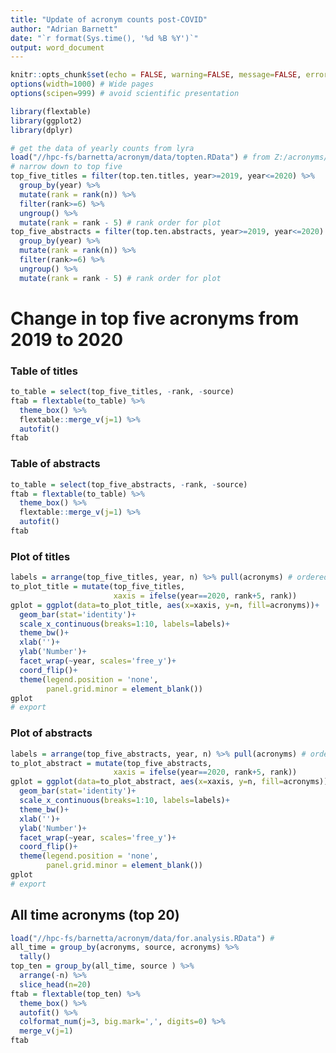 ---
title: "Update of acronym counts post-COVID"
author: "Adrian Barnett"
date: "`r format(Sys.time(), '%d %B %Y')`"
output: word_document
---

```{r setup, include=FALSE}
knitr::opts_chunk$set(echo = FALSE, warning=FALSE, message=FALSE, error=FALSE, comment='', dpi=400)
options(width=1000) # Wide pages
options(scipen=999) # avoid scientific presentation

library(flextable)
library(ggplot2)
library(dplyr)

# get the data of yearly counts from lyra
load("//hpc-fs/barnetta/acronym/data/topten.RData") # from Z:/acronyms/3_count_top_ten.R
# narrow down to top five
top_five_titles = filter(top.ten.titles, year>=2019, year<=2020) %>%
  group_by(year) %>%
  mutate(rank = rank(n)) %>%
  filter(rank>=6) %>%
  ungroup() %>%
  mutate(rank = rank - 5) # rank order for plot
top_five_abstracts = filter(top.ten.abstracts, year>=2019, year<=2020) %>%
  group_by(year) %>%
  mutate(rank = rank(n)) %>%
  filter(rank>=6) %>%
  ungroup() %>%
  mutate(rank = rank - 5) # rank order for plot
```


# Change in top five acronyms from 2019 to 2020

### Table of titles

```{r}
to_table = select(top_five_titles, -rank, -source)
ftab = flextable(to_table) %>%
  theme_box() %>%
  flextable::merge_v(j=1) %>%
  autofit()
ftab
```

### Table of abstracts

```{r}
to_table = select(top_five_abstracts, -rank, -source)
ftab = flextable(to_table) %>%
  theme_box() %>%
  flextable::merge_v(j=1) %>%
  autofit()
ftab
```

### Plot of titles

```{r}
labels = arrange(top_five_titles, year, n) %>% pull(acronyms) # ordered labels
to_plot_title = mutate(top_five_titles, 
                       xaxis = ifelse(year==2020, rank+5, rank)) 
gplot = ggplot(data=to_plot_title, aes(x=xaxis, y=n, fill=acronyms))+
  geom_bar(stat='identity')+
  scale_x_continuous(breaks=1:10, labels=labels)+
  theme_bw()+
  xlab('')+
  ylab('Number')+
  facet_wrap(~year, scales='free_y')+
  coord_flip()+
  theme(legend.position = 'none',
        panel.grid.minor = element_blank())
gplot
# export
```

### Plot of abstracts

```{r}
labels = arrange(top_five_abstracts, year, n) %>% pull(acronyms) # ordered labels
to_plot_abstract = mutate(top_five_abstracts, 
                       xaxis = ifelse(year==2020, rank+5, rank)) 
gplot = ggplot(data=to_plot_abstract, aes(x=xaxis, y=n, fill=acronyms))+
  geom_bar(stat='identity')+
  scale_x_continuous(breaks=1:10, labels=labels)+
  theme_bw()+
  xlab('')+
  ylab('Number')+
  facet_wrap(~year, scales='free_y')+
  coord_flip()+
  theme(legend.position = 'none',
        panel.grid.minor = element_blank())
gplot
# export
```

## All time acronyms (top 20)

```{r}
load("//hpc-fs/barnetta/acronym/data/for.analysis.RData") # 
all_time = group_by(acronyms, source, acronyms) %>%
  tally()
top_ten = group_by(all_time, source ) %>%
  arrange(-n) %>%
  slice_head(n=20)
ftab = flextable(top_ten) %>%
  theme_box() %>%
  autofit() %>%
  colformat_num(j=3, big.mark=',', digits=0) %>%
  merge_v(j=1)
ftab
```
